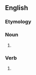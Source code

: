 ==English==

===Etymology===
{{prefix|en|dis|favor}}

===Noun===
{{en-noun|~}}

# {{lb|en|American spelling}} {{alt form|en|disfavour}}

===Verb===
{{en-verb}}

# {{lb|en|American spelling}} {{alt form|en|disfavour}}